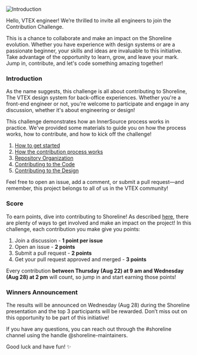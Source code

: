 
![Introduction](/assets/eng-challenge-2024.png)

Hello, VTEX engineer! We’re thrilled to invite all engineers to join the Contribution Challenge.

This is a chance to collaborate and make an impact on the Shoreline evolution. Whether you have experience with design systems or are a passionate beginner, your skills and ideas are invaluable to this initiative. Take advantage of the opportunity to learn, grow, and leave your mark. Jump in, contribute, and let's code something amazing together!

<Steps>

### Introduction

As the name suggests, this challenge is all about contributing to Shoreline, The VTEX design system for back-office experiences. Whether you're a front-end engineer or not, you're welcome to participate and engage in any discussion, whether it's about engineering or design!

This challenge demonstrates how an InnerSource process works in practice. We've provided some materials to guide you on how the process works, how to contribute, and how to kick off the challenge!

1. [How to get started](https://shoreline.vtex.com/guides/contributing-introduction)
2. [How the contribution process works](https://shoreline.vtex.com/guides/how-to-contribute)
3. [Repository Organization](https://shoreline.vtex.com/guides/how-to-contribute#github)
4. [Contributing to the Code](https://shoreline.vtex.com/guides/code/development-guideline)
5. [Contributing to the Design](https://shoreline.vtex.com/guides/design/handoff-requirements)

Feel free to open an issue, add a comment, or submit a pull request—and remember, this project belongs to all of us in the VTEX community!

### Score

To earn points, dive into contributing to Shoreline! As described [here](https://shoreline.vtex.com/guides/contributing-introduction#how-to-get-involved), there are plenty of ways to get involved and make an impact on the project! In this challenge, each contribution you make give you points:

1. Join a discussion - **1 point per issue**
2. Open an issue - **2 points**
3. Submit a pull request - **2 points**
4. Get your pull request approved and merged - **3 points**

Every contribution **between Thursday (Aug 22) at 9 am and Wednesday (Aug 28) at 2 pm** will count, so jump in and start earning those points!

### Winners Announcement

The results will be announced on Wednesday (Aug 28) during the Shoreline presentation and the top 3 participants will be rewarded. Don’t miss out on this opportunity to be part of this initiative!

</Steps>

If you have any questions, you can reach out through the #shoreline channel using the handle @shoreline-maintainers.

Good luck and have fun! ✨
